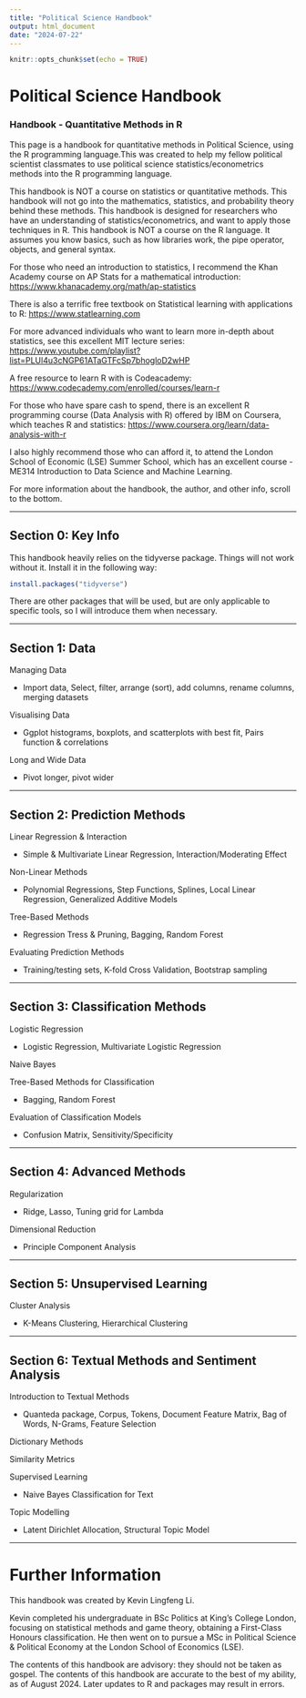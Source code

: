 ```yaml
---
title: "Political Science Handbook"
output: html_document
date: "2024-07-22"
---
```


```r
knitr::opts_chunk$set(echo = TRUE)
```

# Political Science Handbook

### Handbook - Quantitative Methods in R

This page is a handbook for quantitative methods in Political Science, using the R programming language.This was created to help my fellow political scientist classmates to use political science statistics/econometrics methods into the R programming language.

This handbook is NOT a course on statistics or quantitative methods. This handbook will not go into the mathematics, statistics, and probability theory behind these methods. This handbook is designed for researchers who have an understanding of statistics/econometrics, and want to apply those techniques in R. This handbook is NOT a course on the R language. It assumes you know basics, such as how libraries work, the pipe operator, objects, and general syntax.

For those who need an introduction to statistics, I recommend the Khan Academy course on AP Stats for a mathematical introduction: <https://www.khanacademy.org/math/ap-statistics>

There is also a terrific free textbook on Statistical learning with applications to R: <https://www.statlearning.com>

For more advanced individuals who want to learn more in-depth about statistics, see this excellent MIT lecture series: <https://www.youtube.com/playlist?list=PLUl4u3cNGP61ATaGTFcSp7bhogloD2wHP>

A free resource to learn R with is Codeacademy: <https://www.codecademy.com/enrolled/courses/learn-r>

For those who have spare cash to spend, there is an excellent R programming course (Data Analysis with R) offered by IBM on Coursera, which teaches R and statistics: <https://www.coursera.org/learn/data-analysis-with-r>

I also highly recommend those who can afford it, to attend the London School of Economic (LSE) Summer School, which has an excellent course - ME314 Introduction to Data Science and Machine Learning.

For more information about the handbook, the author, and other info, scroll to the bottom.

------------------------------------------------------------------------

## Section 0: Key Info

This handbook heavily relies on the tidyverse package. Things will not work without it. Install it in the following way:

```r
install.packages("tidyverse")
```

There are other packages that will be used, but are only applicable to specific tools, so I will introduce them when necessary.

------------------------------------------------------------------------

## Section 1: Data

Managing Data

-   Import data, Select, filter, arrange (sort), add columns, rename columns, merging datasets

Visualising Data

-   Ggplot histograms, boxplots, and scatterplots with best fit, Pairs function & correlations

Long and Wide Data

-   Pivot longer, pivot wider

------------------------------------------------------------------------

## Section 2: Prediction Methods

Linear Regression & Interaction

-   Simple & Multivariate Linear Regression, Interaction/Moderating Effect

Non-Linear Methods

-   Polynomial Regressions, Step Functions, Splines, Local Linear Regression, Generalized Additive Models

Tree-Based Methods

-   Regression Tress & Pruning, Bagging, Random Forest

Evaluating Prediction Methods

-   Training/testing sets, K-fold Cross Validation, Bootstrap sampling

------------------------------------------------------------------------

## Section 3: Classification Methods

Logistic Regression

-   Logistic Regression, Multivariate Logistic Regression

Naive Bayes

Tree-Based Methods for Classification

-   Bagging, Random Forest

Evaluation of Classification Models

-   Confusion Matrix, Sensitivity/Specificity

------------------------------------------------------------------------

## Section 4: Advanced Methods

Regularization

-   Ridge, Lasso, Tuning grid for Lambda

Dimensional Reduction

-   Principle Component Analysis

------------------------------------------------------------------------

## Section 5: Unsupervised Learning

Cluster Analysis

-   K-Means Clustering, Hierarchical Clustering

------------------------------------------------------------------------

## Section 6: Textual Methods and Sentiment Analysis

Introduction to Textual Methods

-   Quanteda package, Corpus, Tokens, Document Feature Matrix, Bag of Words, N-Grams, Feature Selection

Dictionary Methods

Similarity Metrics

Supervised Learning

-   Naive Bayes Classification for Text

Topic Modelling

-   Latent Dirichlet Allocation, Structural Topic Model

------------------------------------------------------------------------

# Further Information

This handbook was created by Kevin Lingfeng Li.

Kevin completed his undergraduate in BSc Politics at King's College London, focusing on statistical methods and game theory, obtaining a First-Class Honours classification. He then went on to pursue a MSc in Political Science & Political Economy at the London School of Economics (LSE).

The contents of this handbook are advisory: they should not be taken as gospel. The contents of this handbook are accurate to the best of my ability, as of August 2024. Later updates to R and packages may result in errors.
